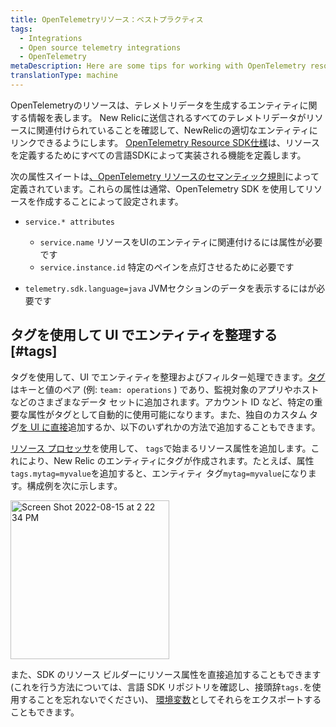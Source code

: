 ```yaml
---
title: OpenTelemetryリソース：ベストプラクティス
tags:
  - Integrations
  - Open source telemetry integrations
  - OpenTelemetry
metaDescription: Here are some tips for working with OpenTelemetry resources and New Relic.
translationType: machine
---
```


OpenTelemetryのリソースは、テレメトリデータを生成するエンティティに関する情報を表します。 New Relicに送信されるすべてのテレメトリデータがリソースに関連付けられていることを確認して、NewRelicの適切なエンティティにリンクできるようにします。 [OpenTelemetry Resource SDK仕様](https://github.com/open-telemetry/opentelemetry-specification/blob/main/specification/resource/sdk.md)は、リソースを定義するためにすべての言語SDKによって実装される機能を定義します。

次の属性スイートは[、OpenTelemetry リソースのセマンティック規則](https://github.com/open-telemetry/opentelemetry-specification/blob/main/specification/semantic-conventions.md)によって定義されています。これらの属性は通常、OpenTelemetry SDK を使用してリソースを作成することによって設定されます。

* `service.* attributes`

  * `service.name` リソースをUIのエンティティに関連付けるには属性が必要です
  * `service.instance.id` 特定のペインを点灯させるために必要です

* `telemetry.sdk.language=java` JVMセクションのデータを表示するにはが必要です

## タグを使用して UI でエンティティを整理する [#tags]

タグを使用して、UI でエンティティを整理およびフィルター処理できます。[タグ](https://docs.newrelic.com/docs/new-relic-solutions/new-relic-one/core-concepts/use-tags-help-organize-find-your-data/)はキーと値のペア (例: `team: operations` ) であり、監視対象のアプリやホストなどのさまざまなデータ セットに追加されます。アカウント ID など、特定の重要な属性がタグとして自動的に使用可能になります。また、独自のカスタム タグ[を UI に直接](https://docs.newrelic.com/docs/new-relic-solutions/new-relic-one/core-concepts/use-tags-help-organize-find-your-data/#add-tags)追加するか、以下のいずれかの方法で追加することもできます。

[リソース プロセッサ](https://github.com/open-telemetry/opentelemetry-collector-contrib/tree/main/processor/resourceprocessor)を使用して、 `tags`で始まるリソース属性を追加します。これにより、New Relic のエンティティにタグが作成されます。たとえば、属性`tags.mytag=myvalue`を追加すると、エンティティ タグ`mytag=myvalue`になります。構成例を次に示します。

<img
  width="254"
  alt="Screen Shot 2022-08-15 at 2 22 34 PM"
  src="https://user-images.githubusercontent.com/48657837/184720791-d2040326-55e6-4932-a4da-87d5ed4e6801.png"
/>

また、SDK のリソース ビルダーにリソース属性を直接追加することもできます (これを行う方法については、言語 SDK リポジトリを確認し、接頭辞`tags.`を使用することを忘れないでください)、 [環境変数](https://opentelemetry.io/docs/concepts/sdk-configuration/general-sdk-configuration/#otel_resource_attributes)としてそれらをエクスポートすることもできます。